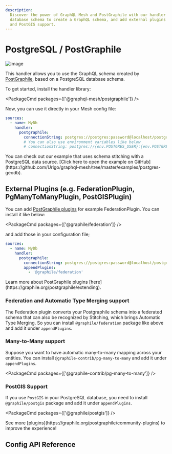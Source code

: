 ```yaml
---
description:
  Discover the power of GraphQL Mesh and PostGraphile with our handler library! Use your PostgreSQL
  database schema to create a GraphQL schema, and add external plugins for federation, many-to-many,
  and PostGIS support.
---
```



# PostgreSQL / PostGraphile

![image](https://user-images.githubusercontent.com/20847995/79219670-5ae06300-7e5b-11ea-81f1-d0c08a884607.png)

This handler allows you to use the GraphQL schema created by
[PostGraphile](https://graphile.org/postgraphile), based on a PostgreSQL database schema.

To get started, install the handler library:

<PackageCmd packages={['@graphql-mesh/postgraphile']} />

Now, you can use it directly in your Mesh config file:

```yaml filename=".meshrc.yaml" {4-7}
sources:
  - name: MyDb
    handler:
      postgraphile:
        connectionString: postgres://postgres:password@localhost/postgres
        # You can also use environment variables like below
        # connectionString: postgres://{env.POSTGRES_USER}:{env.POSTGRES_PASSWORD}@localhost/postgres
```

<Callout>
  You can check out our example that uses schema stitching with a PostgreSQL data source. [Click
  here to open the example on
  GitHub](https://github.com/Urigo/graphql-mesh/tree/master/examples/postgres-geodb).
</Callout>

## External Plugins (e.g. FederationPlugin, PgManyToManyPlugin, PostGISPlugin)

You can add [PostGraphile plugins](https://graphile.org/postgraphile/community-plugins) for example
FederationPlugin. You can install it like below:

<PackageCmd packages={['@graphile/federation']} />

and add those in your configuration file;

```yaml filename=".meshrc.yaml" {6-7}
sources:
  - name: MyDb
    handler:
      postgraphile:
        connectionString: postgres://postgres:password@localhost/postgres
        appendPlugins:
          - '@graphile/federation'
```

<Callout>
  Learn more about PostGraphile plugins [here](https://graphile.org/postgraphile/extending).
</Callout>

### Federation and Automatic Type Merging support

The Federation plugin converts your Postgraphile schema into a federated schema that can also be
recognized by Stitching, which brings Automatic Type Merging. So you can install
`@graphile/federation` package like above and add it under `appendPlugins`.

### Many-to-Many support

Suppose you want to have automatic many-to-many mapping across your entities. You can install
`@graphile-contrib/pg-many-to-many` and add it under `appendPlugins`.

<PackageCmd packages={['@graphile-contrib/pg-many-to-many']} />

### PostGIS Support

If you use `PostGIS` in your PostgreSQL database, you need to install `@graphile/postgis` package
and add it under `appendPlugins`.

<PackageCmd packages={['@graphile/postgis']} />

<Callout>
  See more [plugins](https://graphile.org/postgraphile/community-plugins) to improve the experience!
</Callout>

## Config API Reference


<API />
